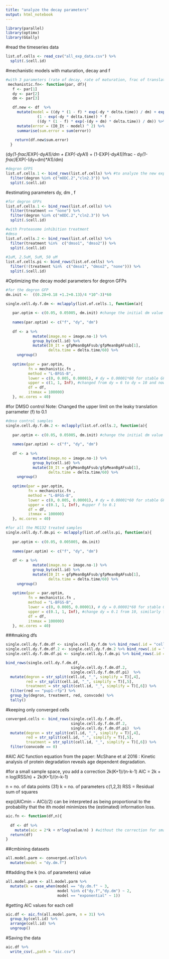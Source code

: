 ```yaml
---
title: "analyze the decay parameters"
output: html_notebook
---
```


```r
library(parallel)
library(optimx)
library(GGally)
```

#read the timeseries data
```r
list.of.cells <- read_csv("all_exp_data.csv") %>% 
  split(.$cell.id)
```

#mechanistic models with maturation, decay and f
```r
#with 3 parameters (rate of decay, rate of maturation, frac of translation after CHX treatment)
 mechanistic.fn<- function(par, df){
   f <- par[1]
   dy <- par[2]
   dm <- par[3]

   df.new <- df  %>%
     mutate(model = ((dy * (1 - f) * exp(-dy * delta.time)) / dm) + exp(-dy * delta.time) +
              (1 - exp(-dy * delta.time)) * f -
              ((dy * (1 - f) * exp(-(dy + dm) * delta.time)) / dm)) %>%
     mutate(error = (I0_It - model) ^ 2) %>%
     summarise(sum.error = sum(error))
    
    return(df.new$sum.error)
  }

```

(dy*(1-frac)*EXP(-dy*A1)/dm + EXP(-dy*A1) + (1-EXP(-dy*A1))*frac - dy*(1-frac)*EXP(-(dy+dm)*A1)/dm)



```r
#degron GFPS
list.of.cells.1 <- bind_rows(list.of.cells) %>% #to analyze the new experiments from 7-20-22 and 8-4-22
  filter(degron %in% c("mODC.2","cln2.3")) %>% 
  split(.$cell.id)
```


#estimating parameters 
dy, dm , f
```r
#for degron GFPs 
list.of.cells.1 <- bind_rows(list.of.cells) %>% 
  filter(treatment == "none") %>% 
  filter(degron %in% c("mODC.2","cln2.3")) %>% 
  split(.$cell.id)

#with Proteasome inhibition treatment
#dmso
list.of.cells.2 <- bind_rows(list.of.cells) %>%
  filter(treatment %in%  c("dmso1", "dmso2")) %>% 
  split(.$cell.id)
  
#1uM, 2.5uM, 5uM, 50 uM
list.of.cells.pi <- bind_rows(list.of.cells) %>%
  filter(!(treatment %in%  c("dmso1", "dmso2", "none"))) %>% 
  split(.$cell.id)
```
#Optimizing the decay model parameters 
for degron GFPs
```r
#for the degron GFP
dm.init <-  ((0.28+0.18 +1.2+0.13)/4 *10^-3)*60

single.cell.dy.f.dm <- mclapply(list.of.cells.1, function(a){ 
   
   par.optim <- c(0.05, 0.05005, dm.init) #change the initial dm value from 0.1 to the average of the four rate of maturations. 
   
   names(par.optim) <- c("f", "dy", "dm")
   
   df <- a %>% 
            mutate(image.no = image.no-1) %>% 
            group_by(cell.id) %>% 
            mutate(I0_It = gfpMeanBgAFsub/gfpMeanBgAFsub[1],
                   delta.time = delta.time/60) %>% 
     ungroup()
   
   optimx(par = par.optim, 
          fn = mechanistic.fn , 
          method = "L-BFGS-B", 
          lower = c(0, 0.005, 0.00001), # dy = 0.00001*60 for stable GFP
          upper = c(1, 1, Inf), #changed from dy = 6 to dy = 10 and now to dy = 1
          df = df,
          itnmax = 100000)
   }, mc.cores = 40)


```

#for DMSO control
Note: Changed the upper limit on the leaky translation parrameter (f) to 0.1
```r
#dmso control samples
single.cell.dy.f.dm.2 <- mclapply(list.of.cells.2, function(a){ 
   
   par.optim <- c(0.05, 0.05005, dm.init) #change the initial dm value from 0.1 to the average of the four rate of maturations. 
   
   names(par.optim) <- c("f", "dy", "dm")
   
   df <- a %>% 
            mutate(image.no = image.no-1) %>% 
            group_by(cell.id) %>% 
            mutate(I0_It = gfpMeanBgAFsub/gfpMeanBgAFsub[1],
                   delta.time = delta.time/60) %>% 
     ungroup()
   
   optimx(par = par.optim, 
          fn = mechanistic.fn , 
          method = "L-BFGS-B", 
          lower = c(0, 0.005, 0.00001), # dy = 0.00001*60 for stable GFP
          upper = c(0.1, 1, Inf), #upper f to 0.1
          df = df,
          itnmax = 100000)
   }, mc.cores = 40)
```

```r
#for all the MG132 treated samples 
single.cell.dy.f.dm.pi <- mclapply(list.of.cells.pi, function(a){ 
   
   par.optim <- c(0.05, 0.005005, dm.init)
   
   names(par.optim) <- c("f", "dy", "dm")
   
   df <- a %>% 
            mutate(image.no = image.no-1) %>% 
            group_by(cell.id) %>% 
            mutate(I0_It = gfpMeanBgAFsub/gfpMeanBgAFsub[1],
                   delta.time = delta.time/60) %>% 
     ungroup()
   
   optimx(par = par.optim, 
          fn = mechanistic.fn , 
          method = "L-BFGS-B", 
          lower = c(0, 0.0005, 0.00001), # dy = 0.00001*60 for stable GFP
          upper = c(0.1, 1, Inf), #change dy = 0.1 from 10, similarly for all the other optimizations; upper dy = 1 for the protein inhibition experiments
          df = df,
          itnmax = 100000)
   }, mc.cores = 40)


```

###making dfs
```r

single.cell.dy.f.dm.df <- single.cell.dy.f.dm %>% bind_rows(.id = "cell.id")
single.cell.dy.f.dm.df.2 <- single.cell.dy.f.dm.2 %>% bind_rows(.id = "cell.id")
single.cell.dy.f.dm.df.pi <- single.cell.dy.f.dm.pi %>% bind_rows(.id = "cell.id")

```

```r
bind_rows(single.cell.dy.f.dm.df,
                             single.cell.dy.f.dm.df.2,
                             single.cell.dy.f.dm.df.pi)  %>%
  mutate(degron = str_split(cell.id, "_", simplify = T)[,4],
         red = str_split(cell.id, "_", simplify = T)[,5],
         treatment = str_split(cell.id, "_", simplify = T)[,6]) %>% 
  filter(red == "pup1-rfp") %>% 
  group_by(degron, treatment, red, convcode) %>% 
  tally()
```
#keeping only converged cells
```r
converged.cells <- bind_rows(single.cell.dy.f.dm.df,
                             single.cell.dy.f.dm.df.2,
                             single.cell.dy.f.dm.df.pi)  %>%
  mutate(degron = str_split(cell.id, "_", simplify = T)[,4],
         red = str_split(cell.id, "_", simplify = T)[,5],
         treatment = str_split(cell.id, "_", simplify = T)[,6]) %>% 
  filter(convcode == 0) 

```


#AIC
AIC function equation from the paper: McShane et al 2016 : Kinetic analysis of protein degradation reveals age dependent degradation. 

#for a small sample space, you add a correction 2k(K+1)/(n-k-1)
AIC = 2k + n log(RSS/n) + 2k(K+1)/(n-k-1)

n = no. of data points (31)
k = no. of parameters c(1,2,3)
RSS = Residual sum of squares

exp((AICmin − AICi)/2) can be interpreted as being proportional to the probability that the ith model minimizes the (estimated) information loss.
```r
aic.fn <- function(df,n){
  
  df <- df %>% 
    mutate(aic = 2*k + n*log(value/n) ) #without the correction for small sample space
  return(df)
}

```

##cmbining datasets
```r
all.model.parm <- converged.cells%>% 
  mutate(model = "dy.dm.f") 

```

##adding the k (no. of parameters) value 
```r
all.model.parm <- all.model.parm %>% 
  mutate(k = case_when(model == "dy.dm.f" ~ 3,
                       model %in% c("dy.f","dy.dm") ~ 2,
                       model == "exponential" ~ 1))

```

#getting AIC values for each cell
```r
aic.df <- aic.fn(all.model.parm, n = 31) %>% 
  group_by(cell.id) %>% 
  arrange(cell.id) %>% 
  ungroup()
```




#Saving the data
```r
aic.df %>% 
  write_csv(.,path = "aic.csv")


```



